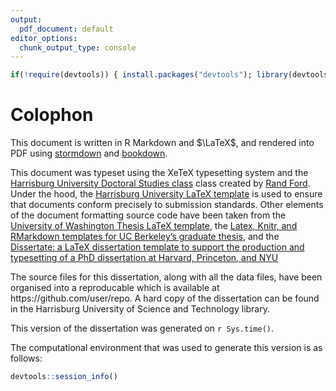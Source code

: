 ```yaml
---
output:
  pdf_document: default
editor_options:
  chunk_output_type: console
---
```


```r
if(!require(devtools)) { install.packages("devtools"); library(devtools) }
```

# Colophon {-}

This document is written in R Markdown and $\LaTeX$, and rendered into PDF using [stormdown](https://github.com/markanewman/stormdown) and [bookdown](https://github.com/rstudio/bookdown). 

This document was typeset using the XeTeX typesetting system and the [Harrisburg University Doctoral Studies class](https://harrisburgu.edu/andp-program-main/andp-core-req/) class created by [Rand Ford](https://harrisburgu.edu/andp-program-main/andp-fulltime-faculty/).
Under the hood, the [Harrisburg University LaTeX template](https://github.com/markanewman/stormdown) is used to ensure that documents conform precisely to submission standards.
Other elements of the document formatting source code have been taken from the [University of Washington Thesis LaTeX template](https://github.com/UWIT-IAM/UWThesis), the [Latex, Knitr, and RMarkdown templates for UC Berkeley's graduate thesis](https://github.com/stevenpollack/ucbthesis), and the [Dissertate: a LaTeX dissertation template to support the production and typesetting of a PhD dissertation at Harvard, Princeton, and NYU](https://github.com/suchow/Dissertate)

The source files for this dissertation, along with all the data files, have been organised into a reproducable which is available at https://github.com/user/repo.
A hard copy of the dissertation can be found in the Harrisburg University of Science and Technology library.

This version of the dissertation was generated on `r Sys.time()`.

The computational environment that was used to generate this version is as follows:

```r
devtools::session_info()
```
